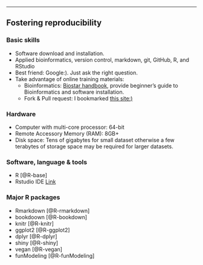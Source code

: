 <hr>

## Fostering reproducibility
### Basic skills
* Software download and installation. 
* Applied bioinformatics, version control, markdown, git, GitHub, R, and RStudio
* Best friend: Google:). Just ask the right question.
* Take advantage of online training materials:
  * Bioinformatics: [Biostar handbook](https://read.biostarhandbook.com/), provide beginner's guide to Bioinformatics and software installation.
  * Fork & Pull request: I bookmarked [this site:)](https://gist.github.com/Chaser324/ce0505fbed06b947d962)

### Hardware  
* Computer with multi-core processor: 64-bit
* Remote Accessory Memory (RAM): 8GB+ 
* Disk space: Tens of gigabytes for small dataset otherwise a few terabytes of storage space may be required for larger datasets.

### Software, language & tools
* R [@R-base]
* Rstudio IDE [Link](https://www.rstudio.com)

### Major R packages
* Rmarkdown [@R-rmarkdown]
* bookdoown [@R-bookdown]
* knitr [@R-knitr]
* ggplot2 [@R-ggplot2]
* dplyr [@R-dplyr]
* shiny [@R-shiny]
* vegan [@R-vegan]
* funModeling [@R-funModeling]

